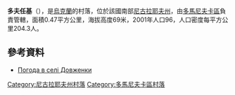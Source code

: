 {{coord|47|46|52|N|30|47|21|E|scale:100000|display=title}}

'''多夫任基'''（{{lang-uk|Довженки}}），是[[烏克蘭|烏克蘭]]的村落，位於該國南部[[尼古拉耶夫州|尼古拉耶夫州]]，由[[多馬尼夫卡區|多馬尼夫卡區]]負責管轄，面積0.47平方公里，海拔高度69米，2001年人口96，人口密度每平方公里204.3人。

==參考資料==
* [http://weather.in.ua/ua/nikolaevskaja/7065 Погода в селі Довженки]{{Wayback|url=http://weather.in.ua/ua/nikolaevskaja/7065 |date=20160606232536 }}

[[Category:尼古拉耶夫州村落|Category:尼古拉耶夫州村落]]
[[Category:多馬尼夫卡區村落|Category:多馬尼夫卡區村落]]


{{Mykolaiv-geo-stub}}